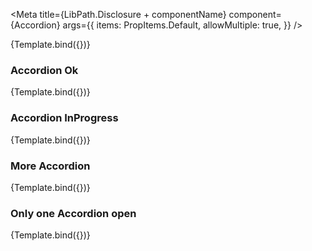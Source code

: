 


<Meta
    title={LibPath.Disclosure + componentName}
    component={Accordion}
    args={{
        items: PropItems.Default,
        allowMultiple: true,
    }}
/>

<DocsPageHeader
    title={componentName}
    description="This component is used to display content in a vertical dropdown-like manner."
    addImportantNote={false}
    variant="stable"
/>

<Canvas withToolbar>
    <Story name="Base">{Template.bind({})}</Story>
</Canvas>

<DocsPageBodyComponents addStories={true} />

### Accordion Ok

<Canvas withToolbar>
    <Story
        name="Accordion Ok"
        args={{
            items: PropItems.AccordionOk,
        }}
    >
        {Template.bind({})}
    </Story>
</Canvas>

### Accordion InProgress

<Canvas withToolbar>
    <Story
        name="Accordion InProgress"
        args={{
            items: PropItems.AccordionInProgress,
        }}
    >
        {Template.bind({})}
    </Story>
</Canvas>

### More Accordion

<Canvas withToolbar>
    <Story
        name="More Accordion"
        args={{
            items: PropItems.MoreAccordion,
        }}
    >
        {Template.bind({})}
    </Story>
</Canvas>

### Only one Accordion open

<Canvas withToolbar>
    <Story
        name="Only one Accordion open"
        args={{
            allowMultiple: false,
        }}
    >
        {Template.bind({})}
    </Story>
</Canvas>
